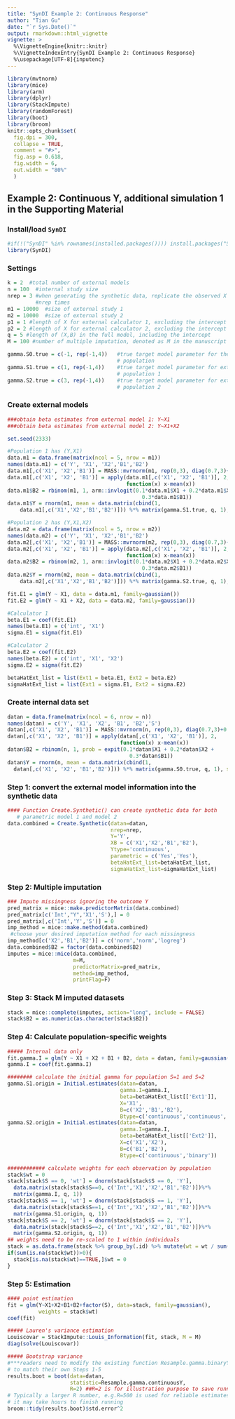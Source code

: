 ```yaml
---
title: "SynDI Example 2: Continuous Response"
author: "Tian Gu"
date: "`r Sys.Date()`"
output: rmarkdown::html_vignette
vignette: >
  %\VignetteEngine{knitr::knitr}
  %\VignetteIndexEntry{SynDI Example 2: Continuous Response}
  %\usepackage[UTF-8]{inputenc}
---
```


```r
library(mvtnorm)
library(mice)
library(arm)
library(dplyr)
library(StackImpute)
library(randomForest)
library(boot)
library(broom)
knitr::opts_chunk$set(
  fig.dpi = 300, 
  collapse = TRUE, 
  comment = "#>",
  fig.asp = 0.618,
  fig.width = 6,
  out.width = "80%"
  )
```

## Example 2: Continuous Y, additional simulation 1 in the Supporting Material

### Install/load `SynDI`

```r
#if(!("SynDI" %in% rownames(installed.packages()))) install.packages("SynDI")
library(SynDI)
```

### Settings

```r
k = 2  #total number of external models
n = 100  #internal study size
nrep = 3 #when generating the synthetic data, replicate the observed X 
         #nrep times 
m1 = 10000  #size of external study 1
m2 = 10000  #size of external study 2
p1 = 1 #length of X for external calculator 1, excluding the intercept
p2 = 2 #length of X for external calculator 2, excluding the intercept
q = 5 #length of (X,B) in the full model, including the intercept
M = 100 #number of multiple imputation, denoted as M in the manuscript

gamma.S0.true = c(-1, rep(-1,4))   #true target model parameter for the internal 
                                   # population
gamma.S1.true = c(1, rep(-1,4))    #true target model parameter for external 
                                   # population 1
gamma.S2.true = c(3, rep(-1,4))    #true target model parameter for external 
                                   # population 2
```

### Create external models

```r
###obtain beta estimates from external model 1: Y~X1
###obtain beta estimates from external model 2: Y~X1+X2

set.seed(2333)

#Population 1 has (Y,X1)
data.m1 = data.frame(matrix(ncol = 5, nrow = m1))
names(data.m1) = c('Y', 'X1', 'X2','B1','B2')
data.m1[,c('X1', 'X2','B1')] = MASS::mvrnorm(m1, rep(0,3), diag(0.7,3)+0.3)
data.m1[,c('X1', 'X2', 'B1')] = apply(data.m1[,c('X1', 'X2', 'B1')], 2, 
                                      function(x) x-mean(x))
data.m1$B2 = rbinom(m1, 1, arm::invlogit(0.1*data.m1$X1 + 0.2*data.m1$X2 + 
                                           0.3*data.m1$B1))
data.m1$Y = rnorm(m1, mean = data.matrix(cbind(1, 
    data.m1[,c('X1','X2','B1','B2')])) %*% matrix(gamma.S1.true, q, 1), sd = 1)

#Population 2 has (Y,X1,X2)
data.m2 = data.frame(matrix(ncol = 5, nrow = m2))
names(data.m2) = c('Y', 'X1', 'X2','B1','B2')
data.m2[,c('X1', 'X2','B1')] = MASS::mvrnorm(m2, rep(0,3), diag(0.7,3)+0.3)
data.m2[,c('X1', 'X2', 'B1')] = apply(data.m2[,c('X1', 'X2', 'B1')], 2, 
                                      function(x) x-mean(x))
data.m2$B2 = rbinom(m2, 1, arm::invlogit(0.1*data.m2$X1 + 0.2*data.m2$X2 + 
                                           0.3*data.m2$B1))
data.m2$Y = rnorm(m2, mean = data.matrix(cbind(1, 
    data.m2[,c('X1','X2','B1','B2')])) %*% matrix(gamma.S2.true, q, 1), sd = 1)

fit.E1 = glm(Y ~ X1, data = data.m1, family=gaussian())
fit.E2 = glm(Y ~ X1 + X2, data = data.m2, family=gaussian())

#Calculator 1
beta.E1 = coef(fit.E1)
names(beta.E1) = c('int', 'X1')
sigma.E1 = sigma(fit.E1)

#Calculator 2
beta.E2 = coef(fit.E2)
names(beta.E2) = c('int', 'X1', 'X2')
sigma.E2 = sigma(fit.E2)

betaHatExt_list = list(Ext1 = beta.E1, Ext2 = beta.E2)
sigmaHatExt_list = list(Ext1 = sigma.E1, Ext2 = sigma.E2)
```

### Create internal data set

```r
datan = data.frame(matrix(ncol = 6, nrow = n))
names(datan) = c('Y', 'X1', 'X2', 'B1', 'B2','S')
datan[,c('X1', 'X2', 'B1')] = MASS::mvrnorm(n, rep(0,3), diag(0.7,3)+0.3)
datan[,c('X1', 'X2', 'B1')] = apply(datan[,c('X1', 'X2', 'B1')], 2, 
                                    function(x) x-mean(x))
datan$B2 = rbinom(n, 1, prob = expit(0.1*datan$X1 + 0.2*datan$X2 + 
                                       0.3*datan$B1))
datan$Y = rnorm(n, mean = data.matrix(cbind(1, 
  datan[,c('X1', 'X2', 'B1','B2')])) %*% matrix(gamma.S0.true, q, 1), sd = 1)
```

### Step 1: convert the external model information into the synthetic data

```r
#### Function Create.Synthetic() can create synthetic data for both 
   # parametric model 1 and model 2
data.combined = Create.Synthetic(datan=datan, 
                                 nrep=nrep, 
                                 Y='Y', 
                                 XB = c('X1','X2','B1','B2'), 
                                 Ytype='continuous',
                                 parametric = c('Yes','Yes'),
                                 betaHatExt_list=betaHatExt_list, 
                                 sigmaHatExt_list=sigmaHatExt_list)
```

### Step 2: Multiple imputation

```r
### Impute missingness ignoring the outcome Y
pred_matrix = mice::make.predictorMatrix(data.combined)
pred_matrix[c('Int',"Y",'X1','S'),] = 0
pred_matrix[,c('Int','Y','S')] = 0
imp_method = mice::make.method(data.combined)
 #choose your desired imputation method for each missingness
imp_method[c('X2','B1','B2')] = c('norm','norm','logreg')
data.combined$B2 = factor(data.combined$B2)
imputes = mice::mice(data.combined,
                     m=M,
                     predictorMatrix=pred_matrix,
                     method=imp_method,
                     printFlag=F)
```

### Step 3: Stack M imputed datasets

```r
stack = mice::complete(imputes, action="long", include = FALSE)
stack$B2 = as.numeric(as.character(stack$B2))
```

### Step 4: Calculate population-specific weights

```r
##### Internal data only
fit.gamma.I = glm(Y ~ X1 + X2 + B1 + B2, data = datan, family=gaussian())
gamma.I = coef(fit.gamma.I)

######## calculate the initial gamma for population S=1 and S=2
gamma.S1.origin = Initial.estimates(datan=datan, 
                                    gamma.I=gamma.I, 
                                    beta=betaHatExt_list[['Ext1']], 
                                    X='X1', 
                                    B=c('X2','B1','B2'), 
                                    Btype=c('continuous','continuous','binary'))
gamma.S2.origin = Initial.estimates(datan=datan, 
                                    gamma.I=gamma.I, 
                                    beta=betaHatExt_list[['Ext2']], 
                                    X=c('X1','X2'), 
                                    B=c('B1','B2'), 
                                    Btype=c('continuous','binary'))

############ calculate weights for each observation by population
stack$wt = 0
stack[stack$S == 0, 'wt'] = dnorm(stack[stack$S == 0, 'Y'], 
  data.matrix(stack[stack$S==0, c('Int','X1','X2','B1','B2')])%*%
  matrix(gamma.I, q, 1))
stack[stack$S == 1, 'wt'] = dnorm(stack[stack$S == 1, 'Y'], 
  data.matrix(stack[stack$S==1, c('Int','X1','X2','B1','B2')])%*%
  matrix(gamma.S1.origin, q, 1))
stack[stack$S == 2, 'wt'] = dnorm(stack[stack$S == 2, 'Y'], 
  data.matrix(stack[stack$S==2, c('Int','X1','X2','B1','B2')])%*%
  matrix(gamma.S2.origin, q, 1))
## weights need to be re-scaled to 1 within individuals
stack = as.data.frame(stack %>% group_by(.id) %>% mutate(wt = wt / sum(wt)))
if(sum(is.na(stack$wt))>0){
  stack[is.na(stack$wt)==TRUE,]$wt = 0
}
```

### Step 5: Estimation

```r
#### point estimation
fit = glm(Y~X1+X2+B1+B2+factor(S), data=stack, family=gaussian(), 
          weights = stack$wt)
coef(fit)

##### Lauren's variance estimation
Louiscovar = StackImpute::Louis_Information(fit, stack, M = M)
diag(solve(Louiscovar))

##### Bootstrap variance 
#***readers need to modify the existing function Resample.gamma.binaryY() 
# to match their own Steps 1-5
results.boot = boot(data=datan, 
                    statistic=Resample.gamma.continuousY,
                    R=2) ##R=2 is for illustration purpose to save running time. 
# Typically a larger R number, e.g.R=500 is used for reliable estimates***
# it may take hours to finish running 
broom::tidy(results.boot)$std.error^2
```
